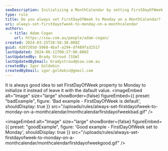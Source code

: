 ```yaml
---
seoDescription: Initializing a MonthCalendar by setting FirstDayOfWeek to Monday ensures consistency and enhances user experience
type: rule
title: Do you always set FirstDayOfWeek to Monday on a MonthCalendar?
uri: always-set-firstdayofweek-to-monday-on-a-monthcalendar
authors:
  - title: Adam Cogan
    url: https://ssw.com.au/people/adam-cogan/
created: 2024-03-25T20:58:30.000Z
guid: 4207265d-5968-4baf-a294-df489fa32517
lastUpdated: 2024-06-11T00:27:00.000Z
lastUpdatedBy: Brady Stroud [SSW]
lastUpdatedByEmail: bradystroud@ssw.com.au
createdBy: Igor Goldobin
createdByEmail: igor.goldobin@gmail.com
---
```


It is always good idea to set FirstDayOfWeek property to Monday to initialize it instead of leave it with the dafault value.
<imageEmbed
  alt="Image"
  size="large"
  showBorder={false}
  figureEmbed={{
    preset: "badExample",
    figure: 'Bad example - FirstDayOfWeek is default',
    shouldDisplay: true
  }}
  src="/uploads/rules/always-set-firstdayofweek-to-monday-on-a-monthcalendar/monthcalendarfirstdayofweekbad.gif"
/>

<imageEmbed
  alt="Image"
  size="large"
  showBorder={false}
  figureEmbed={{
    preset: "goodExample",
    figure: 'Good example - FirstDayOfWeek set to Monday',
    shouldDisplay: true
  }}
  src="/uploads/rules/always-set-firstdayofweek-to-monday-on-a-monthcalendar/monthcalendarfirstdayofweekgood.gif"
/>
